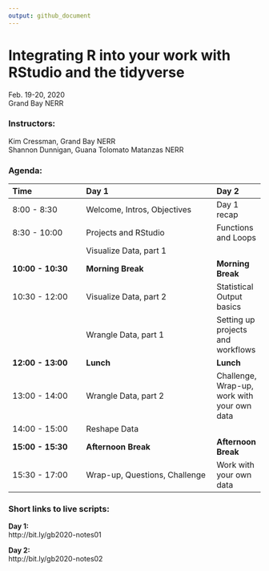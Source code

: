 ```yaml
---
output: github_document
---
```



# Integrating R into your work with RStudio and the tidyverse  

Feb. 19-20, 2020  
Grand Bay NERR  

### Instructors:  
Kim Cressman, Grand Bay NERR  
Shannon Dunnigan, Guana Tolomato Matanzas NERR  


### Agenda:  


| Time              | Day 1                          | Day 2 |   
| :---------------- | :----------------------------- | :---- |  
| 8:00 - 8:30       | Welcome, Intros, Objectives    | Day 1 recap |  
| 8:30 - 10:00      | Projects and RStudio           | Functions and Loops |  
|                   | Visualize Data, part 1         |  | 
| **10:00 - 10:30** | **Morning Break**              | **Morning Break** |  
| 10:30 - 12:00     | Visualize Data, part 2         | Statistical Output basics |  
|                   | Wrangle Data, part 1           | Setting up projects and workflows  |  
| **12:00 - 13:00** | **Lunch**                      |  **Lunch** |
| 13:00 - 14:00     | Wrangle Data, part 2           | Challenge, Wrap-up, work with your own data |  
| 14:00 - 15:00     | Reshape Data                   |  |   
| **15:00 - 15:30** | **Afternoon Break**            | **Afternoon Break**
| 15:30 - 17:00     | Wrap-up, Questions, Challenge  | Work with your own data |



### Short links to live scripts:  

**Day 1:**  
http://bit.ly/gb2020-notes01  

**Day 2:**  
http://bit.ly/gb2020-notes02  

